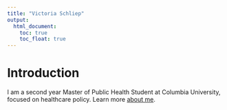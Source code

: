 ```yaml
---
title: "Victoria Schliep"
output: 
  html_document:
    toc: true
    toc_float: true
---
```


# Introduction 

I am a second year Master of Public Health Student at Columbia University, focused on healthcare policy. Learn more [about me](about.html).

